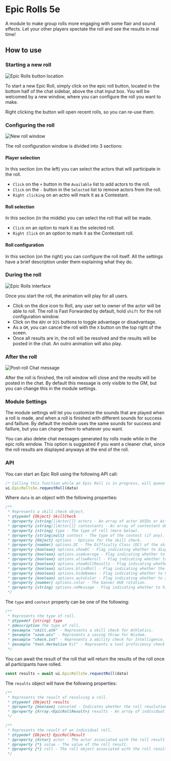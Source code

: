 
# Epic Rolls 5e
<ModuleInfo/>

A module to make group rolls more engaging with some flair and sound effects. Let your other players spectate the roll and see the results in real time!

## How to use

### Starting a new roll
<Image src="/images/epic-rolls-5e/epicrollsbutton.png" alt="Epic Rolls button location" className={styles.wikiImageSmall}/>

To start a new Epic Roll, simply click on the epic roll button, located in the bottom half of the chat sidebar, above the chat input box.
You will be welcomed by a new window, where you can configure the roll you want to make.

Right clicking the button will open recent rolls, so you can re-use them.

### Configuring the roll
<Image src="/images/epic-rolls-5e/epicrollsmain.png" alt="New roll window" className={styles.wikiImage}/>

The roll configuration window is divided into 3 sections:

#### Player selection

In this section (on the left) you can select the actors that will participate in the roll.
- `Click` on the `+` button in the `Available` list to add actors to the roll.
- `Click` on the `-` button in the `Selected` list to remove actors from the roll.
- `Right clicking` on an actro will mark it as a Contestant.

#### Roll selection
In this section (in the middle) you can select the roll that will be made.
- `Click` on an option to mark it as the selected roll.
- `Right Click` on an option to mark it as the Contestant roll.

#### Roll configuration

In this section (on the right) you can configure the roll itself. All the settings have a brief description under them explaining what they do.

### During the roll
<Image src="/images/epic-rolls-5e/epicrollspromt.png" alt="Epic Rolls interface" className={styles.wikiImage}/>

Once you start the roll, the animation will play for all users.
- Click on the dice icon to Roll, any user set to owner of the actor will be able to roll. The roll is Fast Forwarded by default, hold `shift` for the roll configuration window.
- Click on the `ADV` or `DIS` buttons to toggle advantage or disadvantage.
- As a `GM`, you can cancel the roll with the `X` button on the top right of the sceen.
- Once all results are in, the roll will be resolved and the results will be posted in the chat. An outro animation will also play.




### After the roll
<Image src="/images/epic-rolls-5e/epicrollschat.png" alt="Post-roll Chat message" className={styles.wikiImage}/>

After the roll is finished, the roll window will close and the results will be posted in the chat.
By default this message is only visible to the GM, but you can change this in the module settings.

### Module Settings

The module settings will let you customize the sounds that are played when a roll is made, and when a roll is finished with different sounds for success and faillure.
By default the module uses the same sounds for success and faillure, but you can change them to whatever you want.

You can also delete chat messages generated by rolls made while in the epic rolls window. This option is suggested if you want a cleaner chat, since the roll results are displayed anyways at the end of the roll.

### API
You can start an Epic Roll using the following API call:
```js
/* Calling this function while an Epic Roll is in progress, will queue the request */
ui.EpicRolls5e.requestRoll(data)
```
Where `data` is an object with the following properties:
```js
/**
 * Represents a skill check object.
 * @typedef {Object} SkillCheck
 * @property {string[]|Actor[]} actors - An array of actor UUIDs or Actors participating in the roll.
 * @property {string[]|Actor[]} contestants - An array of contestant UUIDs or Actors participating in the roll.
 * @property {string} type - The type of roll (more below).
 * @property {string|null} contest - The type of the contest (if any).
 * @property {Object} options - Options for the skill check.
 * @property {number} options.DC - The Difficulty Class (DC) of the skill check.
 * @property {boolean} options.showDC - Flag indicating whether to display the DC.
 * @property {boolean} options.useAverage - Flag indicating whether to use average values.
 * @property {boolean} options.allowReroll - Flag indicating whether to allow rerolls.
 * @property {boolean} options.showRollResults - Flag indicating whether to show the outro animation.
 * @property {boolean} options.blindRoll - Flag indicating whether the roll is blind.
 * @property {boolean} options.hideNames - Flag indicating whether to hide non-owned participant names.
 * @property {boolean} options.autoColor - Flag indicating whether to automatically assign the banner color.
 * @property {number} options.color - The banner HUE rotation.
 * @property {string} options.noMessage - Flag indicating whether to hide the chat message.
 */
```
The `type` and `contest` property can be one of the following:
```js
/**
 * Represents the type of roll.
 * @typedef {string} type
 * @description The type of roll.
 * @example "skill.ath" - Represents a skill check for Athletics.
 * @example "save.wis" - Represents a saving throw for Wisdom.
 * @example "check.int" - Represents a ability check for Intelligence.
 * @example "tool.Herbalism Kit" - Represents a tool proficiency check for Herbalism Kit.
 */
```
You can await the result of the roll that will return the results of the roll once all participants have rolled.
```js
const results = await ui.EpicRolls5e.requestRoll(data)
```
The `results` object will have the following properties:
```js
/**
 * Represents the result of resolving a roll.
 * @typedef {Object} results
 * @property {boolean} canceled - Indicates whether the roll resolution was canceled.
 * @property {Array.<EpicRollResult>} results - An array of individual results for each actor involved in the roll resolution.
 */

/**
 * Represents the result of an individual roll.
 * @typedef {Object} EpicRollResult
 * @property {Actor} actor - The actor associated with the roll result.
 * @property {*} value - The value of the roll result.
 * @property {*} roll - The roll object associated with the roll result.
 */
```